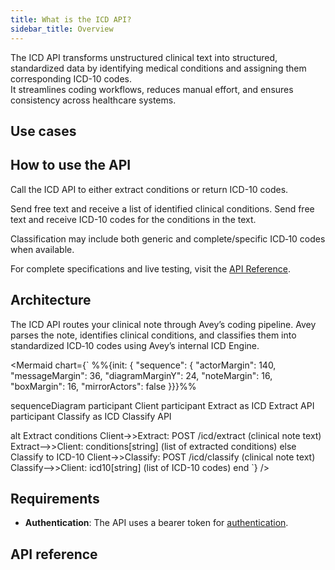 ```yaml
---
title: What is the ICD API?
sidebar_title: Overview
---
```


The ICD API transforms unstructured clinical text into structured, standardized data by identifying medical conditions and assigning them corresponding ICD-10 codes.  
It streamlines coding workflows, reduces manual effort, and ensures consistency across healthcare systems.
## Use cases
<Cards>
  <Card
    title="Automated ICD Coding"
    description="Manual coding slows workflows. Instantly convert clinical text into ICD-10 codes with a single API call."
  />
  <Card
    title="Billing & claims"
    description="Claim rejections often stem from coding errors. Ensure accurate ICD coding for faster, cleaner reimbursement."
  />
  <Card
    title="Data standardization"
    description="Inconsistent diagnosis terms cause system mismatches. Standardize all records using ICD-10 codes."
  />
  <Card
    title="Decision support"
    description="Decision tools need structured data. Supply them with accurate, codified condition outputs."
  />
</Cards>



## How to use the API
Call the ICD API to either extract conditions or return ICD-10 codes.

<Cards>
  <Card title="Extract">
    Send free text and receive a list of identified clinical conditions.
  </Card>
  <Card title="Classify">
    Send free text and receive ICD-10 codes for the conditions in the text.
  </Card>
</Cards>

<Callout type="info">Classification may include both generic and complete/specific ICD‑10 codes when available.</Callout>

For complete specifications and live testing, visit the [API Reference](#api-reference).

## Architecture

The ICD API routes your clinical note through Avey’s coding pipeline. Avey parses the note, identifies clinical conditions, and classifies them into standardized ICD‑10 codes using Avey’s internal ICD Engine.

<Mermaid
  chart={`
  %%{init: { "sequence": { "actorMargin": 140, "messageMargin": 36, "diagramMarginY": 24, "noteMargin": 16, "boxMargin": 16, "mirrorActors": false }}}%%

sequenceDiagram
  participant Client
  participant Extract as ICD Extract API
  participant Classify as ICD Classify API

  alt Extract conditions
    Client->>Extract: POST /icd/extract (clinical note text)
    Extract-->>Client: conditions[string] (list of extracted conditions)
  else Classify to ICD-10
    Client->>Classify: POST /icd/classify (clinical note text)
    Classify-->>Client: icd10[string] (list of ICD-10 codes)
  end
`}
/>






## Requirements
- **Authentication**: The API uses a bearer token for [authentication](/#authentication).


## API reference

<Cards>
  <Card title="Extract" href="/icd/extract"/> 
  <Card title="Classify" href="/icd/classify"/> 
</Cards>